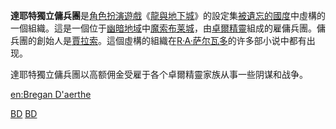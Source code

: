 {{unreferenced|time=2015-09-08T02:50:42+00:00}}
'''達耶特獨立傭兵團'''是[[角色扮演遊戲|角色扮演遊戲]]《[[龍與地下城|龍與地下城]]》的設定集[[被遺忘的國度|被遺忘的國度]]中虛構的一個組織。這是一個位于[[幽暗地域|幽暗地域]]中[[魔索布莱城|魔索布莱城]]，由[[卓爾精靈|卓爾精靈]]組成的雇傭兵團。傭兵團的創始人是[[賈拉索|賈拉索]]。這個虛構的組織在[[R·A·萨尔瓦多|R·A·萨尔瓦多]]的许多部小说中都有出现。

達耶特獨立傭兵團以高额佣金受雇于各个卓爾精靈家族从事一些阴谋和战争。

{{CVG-stub}}

[[Category:被遺忘的國度|BD]]
[[Category:虚构组织|BD]]

[[en:Bregan_D'aerthe|en:Bregan D'aerthe]]